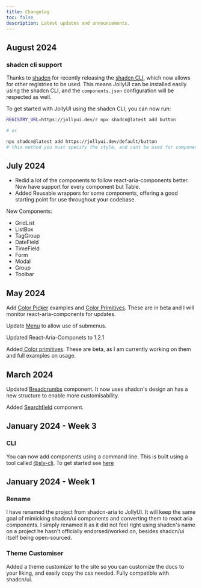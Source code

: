 ```yaml
---
title: Changelog
toc: false
description: Latest updates and announcements.
---
```


## August 2024

### shadcn cli support

Thanks to [shadcn](https://twitter.com/shadcn) for recently releasing the [shadcn CLI](https://ui.shadcn.com/docs/changelog#august-2024---npx-shadcn-init), which now allows for other registries to be used. This means JollyUI can be installed easily using the shadcn CLI, and the `components.json` configuration will be respected as well.

To get started with JollyUI using the shadcn CLI, you can now run:

```bash
REGISTRY_URL=https://jollyui.dev/r npx shadcn@latest add button

# or

npx shadcn@latest add https://jollyui.dev/default/button
# this method you must specify the style, and cant be used for components that depend on other components, e.g new-york would be https://jollyui.dev/new-york/button
```

## July 2024

- Redid a lot of the components to follow react-aria-components better. Now have support for every component but Table.
- Added Reusable wrappers for some components, offering a good starting point for use throughout your codebase.

New Components:

- GridList
- ListBox
- TagGroup
- DateField
- TimeField
- Form
- Modal
- Group
- Toolbar

## May 2024

Add [Color Picker](./components/color) examples and [Color Primitives](/components/color-primitives). These are in beta and I will monitor react-aria-components for updates.

Update [Menu](./components/menu) to allow use of submenus.

Updated React-Aria-Componets to 1.2.1

Added[ Color primitives](./components/color). These are beta, as I am currently working on them and full examples on usage.

## March 2024

Updated [Breadcrumbs](./components/breadcrumbs) component. It now uses shadcn's design an has a new structure to enable more customisability.

Added [Searchfield](./components/searchfield) component.

## January 2024 - Week 3

### CLI

You can now add components using a command line. This is built using a tool called
[@sly-cli](https://sly-cli.fly.dev/). To get started see [here](../../docs/installation/cli)

## January 2024 - Week 1

### Rename

I have renamed the project from shadcn-aria to JollyUI. It will keep the same goal of mimicking shadcn/ui components and converting them to react aria components.
I simply renamed it as it did not feel right using shadcn's name on a project he hasn't officially endorsed/worked on, besides shadcn/ui itself being open-sourced.

### Theme Customiser

Added a theme customizer to the site so you can customize the docs to your liking, and easily copy the css needed. Fully compatible with shadcn/ui.
